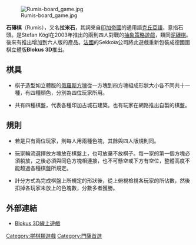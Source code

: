 [[File:Rumis-board_game.jpg|thumb]]

'''石磚棋'''（Rumis），又名'''拉米石'''，其詞來自[[印加帝國|印加帝國]]的通用語[[克丘亞語|克丘亞語]]，意指石頭。是Stefan Kögl在2003年推出的兩到四人對戰的[[抽象策略遊戲|抽象策略遊戲]]，類同[[泥磚棋|泥磚棋]]。後來有推出增加到六人版的產品。[[法國|法國]]的Sekkoïa公司將此遊戲重新包裝成德國圍棋立體版'''Blokus 3D'''推出。

==棋具==

*棋子造型如立體版的[[俄羅斯方塊|俄羅斯方塊]]從一方塊到四方塊組成形狀大小各不同共十一種，有四種顏色，分別為四位玩家所用。

*共有四種棋盤，代表各種印加古城石建築。也有玩家在網路推出自製的棋盤。

==規則==

*若是只有兩位玩家，則每人用兩種色塊，其餘與四人版規則同。

*玩家輪流選擇放方塊放在棋盤上，也可放棄不放棋子。每一家的第一個方塊必須躺放，之後必須與同色方塊相連接，也不可懸空或下方有空位，整體高度不能超過各種棋盤所規定。

*計分方式為完成棋盤上所規定的形狀後，從上俯視檢視各玩家的所佔數，然後扣掉各玩家未放上的色塊數，分數多者獲勝。



==外部連結==

*[http://www.blokus.com/online-game/ Blokus 3D線上遊戲] {{Wayback|url=http://www.blokus.com/online-game/ |date=20090315092218 }}

[[Category:拼棋類遊戲|Category:拼棋類遊戲]]
[[Category:門薩首選|Category:門薩首選]]